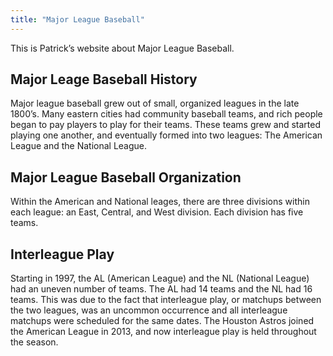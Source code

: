 ---
title: "Major League Baseball"
---


This is Patrick's website about Major League Baseball.

## Major Leage Baseball History

Major league baseball grew out of small, organized leagues in the late 1800's. Many eastern cities had community baseball teams, and rich people began to pay players to play for their teams. These teams grew and started playing one another, and eventually formed into two leagues: The American League and the National League.

## Major League Baseball Organization

Within the American and National leages, there are three divisions within each league: an East, Central, and West division. Each division has five teams.


## Interleague Play

Starting in 1997, the AL (American League) and the NL (National League) had an uneven number of teams. The AL had 14 teams and the NL had 16 teams. This was due to the fact that interleague play, or matchups between the two leagues, was an uncommon occurrence and all interleague matchups were scheduled for the same dates. The Houston Astros joined the American League in 2013, and now interleague play is held throughout the season.

